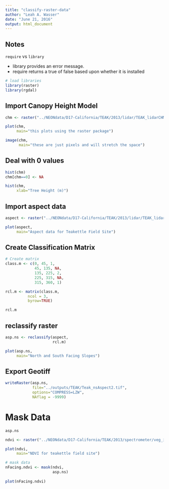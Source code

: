 ```yaml
---
title: "classify-raster-data"
author: "Leah A. Wasser"
date: "June 21, 2016"
output: html_document
---
```


## Notes
 `require` vs `library` 
 
 * library provides an error message.
 * require returns a true of false based upon whether it is installed

```r

# load libraries
library(raster)
library(rgdal)

```

## Import Canopy Height Model

```r

chm <- raster("../NEONdata/D17-California/TEAK/2013/lidar/TEAK_lidarCHM.tif")

plot(chm,
     main="this plots using the raster package")

image(chm, 
      main="these are just pixels and will stretch the space")
```

## Deal with 0 values

```r

hist(chm)
chm[chm==0] <- NA

hist(chm,
     xlab="Tree Height (m)")

```

## Import aspect data

```r

aspect <- raster("../NEONdata/D17-California/TEAK/2013/lidar/TEAK_lidarAspect.tif")

plot(aspect,
     main="Aspect data for Teakettle Field Site")
```

## Create Classification Matrix

```r
# Create matrix
class.m <- c(0, 45, 1,
             45, 135, NA,
             135, 225, 2,
             225, 315, NA,
             315, 360, 1)

rcl.m <- matrix(class.m,
          ncol = 3,
          byrow=TRUE)

rcl.m

```

## reclassify raster 
```r

asp.ns <- reclassify(aspect, 
                     rcl.m)

plot(asp.ns,
     main="North and South Facing Slopes")


```

## Export Geotiff

```r

writeRaster(asp.ns,
            file="../outputs/TEAK/Teak_nsAspect2.tif",
            options="COMPRESS=LZW",
            NAflag = -9999)

```

# Mask Data

```r
asp.ns

ndvi <- raster("../NEONdata/D17-California/TEAK/2013/spectrometer/veg_index/TEAK_NDVI.tif")

plot(ndvi,
     main="NDVI for teakettle field site")

# mask data
nFacing.ndvi <- mask(ndvi, 
                     asp.ns)
  
plot(nFacing.ndvi)  
  
  
  
```


